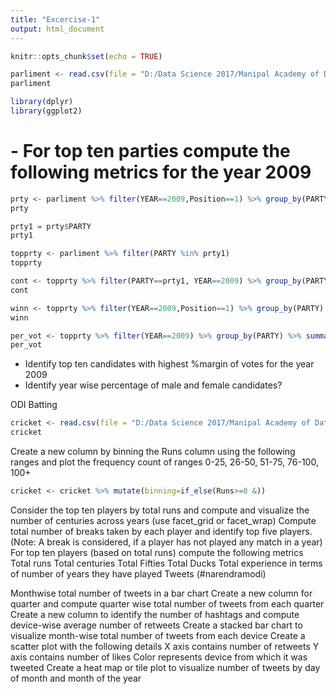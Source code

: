 ---
title: "Excercise-1"
output: html_document
---

```{r setup, include=FALSE}
knitr::opts_chunk$set(echo = TRUE)
```

```{r}
parliment <- read.csv(file = "D:/Data Science 2017/Manipal Academy of Data Science/MGADS TERM2/2 Data Visualization/parliament.csv")
parliment 
```

```{r}
library(dplyr)
library(ggplot2)
```

# - For top ten parties compute the following metrics for the year 2009
```{r}
prty <- parliment %>% filter(YEAR==2009,Position==1) %>% group_by(PARTY) %>% summarize(com=n()) %>% arrange(desc(com)) %>% head(10) 
prty

prty1 = prty$PARTY
prty1

topprty <- parliment %>% filter(PARTY %in% prty1)
topprty
```

```{r Total number of contestants}
cont <- topprty %>% filter(PARTY==prty1, YEAR==2009) %>% group_by(PARTY) %>% summarize(con=n())
cont
```

```{r  - Total of number of winning seats}
winn <- topprty %>% filter(YEAR==2009,Position==1) %>% group_by(PARTY) %>% summarize(win=n())
winn
```

```{r - Avg. %of votes}

per_vot <- topprty %>% filter(YEAR==2009) %>% group_by(PARTY) %>% summarize(VOTES=sum(VOTES)) %>% mutate(per=VOTES/sum(VOTES)*100)
per_vot

```

- Identify top ten candidates with highest %margin of votes for the year 2009
- Identify year wise percentage of male and female candidates?

ODI Batting
```{r}
cricket <- read.csv(file = "D:/Data Science 2017/Manipal Academy of Data Science/MGADS TERM2/2 Data Visualization/updated_odi_batting.csv")
cricket 
```

Create a new column by binning the Runs column using the following ranges and plot the frequency count of ranges
0-25, 26-50, 51-75, 76-100, 100+
```{r}
cricket <- cricket %>% mutate(binning=if_else(Runs>=0 &))
```

Consider the top ten players by total runs and compute and visualize the number of centuries across years (use facet_grid or facet_wrap)
Compute total number of breaks taken by each player and identify top five players. (Note: A break is considered, if a player has not played any match in a year)
For top ten players (based on total runs) compute the following metrics
Total runs
Total centuries
Total Fifties
Total Ducks
Total experience in terms of number of years they have played
Tweets (#narendramodi)

Monthwise total number of tweets in a bar chart
Create a new column for quarter and compute quarter wise total number of tweets from each quarter
Create a new column to identify the number of hashtags and compute device-wise average number of retweets
Create a stacked bar chart to visualize month-wise total number of tweets from each device
Create a scatter plot with the following details
X axis contains number of retweets
Y axis contains number of likes
Color represents device from which it was tweeted
Create a heat map or tile plot to visualize number of tweets by day of month and month of the year
